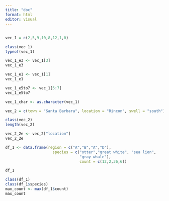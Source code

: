 ```yaml
---
title: "doc"
format: html
editor: visual
---
```


## 

```r
vec_1 = c(2,5,9,10,8,12,1,0)

class(vec_1)
typeof(vec_1)

vec_1_e3 <- vec_1[3]
vec_1_e3

vec_1_e1 <- vec_1[1]
vec_1_e1

vec_1_e5to7 <- vec_1[5:7]
vec_1_e5to7

vec_1_char <- as.character(vec_1)
```

```r
vec_2 = c(town = "Santa Barbara", location = "Rincon", swell = "south")

class(vec_2)
length(vec_2)

vec_2_2e <- vec_2["location"]
vec_2_2e

df_1 <- data.frame(region = c("A","B","A","D"), 
                     species = c("otter","great white", "sea lion", 
                                 "gray whale"),
                                 count = c(12,2,36,6))

df_1

class(df_1)
class(df_1$species)
max_count <- max(df_1$count)
max_count
```

## 
